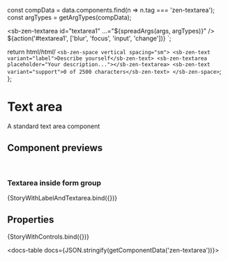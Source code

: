 
const compData = data.components.find(n => n.tag === 'zen-textarea');
const argTypes = getArgTypes(compData);

<Meta title="Forms/Textarea" component="zen-textarea" argTypes={argTypes} />

  <sb-zen-textarea id="textarea1" ...="${spreadArgs(args, argTypes)}" />
  ${action('#textarea1', ['blur', 'focus', 'input', 'change'])}
`;

  return html/*html*/ `
    <sb-zen-space vertical spacing="sm">
      <sb-zen-text variant="label">Describe yourself</sb-zen-text>
      <sb-zen-textarea placeholder="Your description..."></sb-zen-textarea>
      <sb-zen-text variant="support">0 of 2500 characters</sb-zen-text>
    </sb-zen-space>
  `;
};

# Text area

A standard text area component

## Component previews

<br />

### Textarea inside form group

<Canvas>
  <Story name="textareaWithinGroup">{StoryWithLabelAndTextarea.bind({})}</Story>
</Canvas>

## Properties

<Canvas>
  <Story
    name="button"
    args={{
      ...getDefaultArgs(argTypes),
      // override some default values:
      placeholder: 'Enter some text...',
    }}
  >
    {StoryWithControls.bind({})}
  </Story>
</Canvas>

<ArgsTable story="button" />

<docs-table docs={JSON.stringify(getComponentData('zen-textarea'))}></docs-table>
